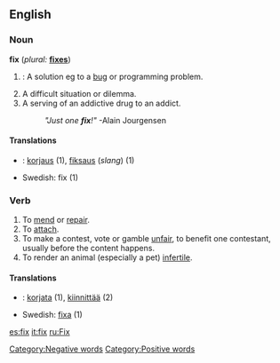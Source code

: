 ==English==

===Noun===
'''fix'''  (''plural:'' '''[[fixes]]''')
# {{computing}}: A solution eg to a [[bug]] or programming problem.
# A difficult situation or dilemma.
# A serving of an addictive drug to an addict.
#:''"Just one '''fix'''!"''  -Alain Jourgensen

====Translations====
*{{msg:fi}}: [[korjaus]] (1), [[fiksaus]] (''slang'') (1)
*Swedish: fix (1)

===Verb===
{{en-infl-irreg|fix|fixes|fixing|fixed|fixed}}
# To [[mend]] or [[repair]].
# To [[attach]].
# To make a contest, vote or gamble [[unfair]], to benefit one contestant, usually before the content happens.
# To render an animal (especially a pet) [[infertile]].

====Translations====
*{{msg:fi}}: [[korjata]] (1), [[kiinnittää]] (2)
*Swedish: [[fixa]] (1)

[[Category:Negative words]]
[[Category:Positive words]]

[[es:fix]]
[[it:fix]]
[[ru:Fix]]